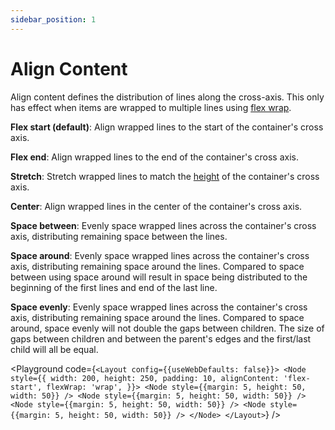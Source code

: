```yaml
---
sidebar_position: 1
---
```



# Align Content

Align content defines the distribution of lines along the cross-axis. This only
has effect when items are wrapped to multiple lines using [flex wrap](/docs/styling/flex-wrap).

**Flex start (default)**: Align wrapped lines to the start of the container's cross axis.

**Flex end**: Align wrapped lines to the end of the container's cross axis.

**Stretch**: Stretch wrapped lines to match the [height](/docs/styling/width-height) of the container's cross axis.

**Center**: Align wrapped lines in the center of the container's cross axis.

**Space between**: Evenly space wrapped lines across the container's cross axis, distributing
remaining space between the lines.

**Space around**: Evenly space wrapped lines across the container's cross axis, distributing
remaining space around the lines. Compared to space between using
space around will result in space being distributed to the beginning of
the first lines and end of the last line.

**Space evenly**: Evenly space wrapped lines across the container's cross axis, distributing
remaining space around the lines. Compared to space around, space evenly will not
double the gaps between children. The size of gaps between children and between
the parent's edges and the first/last child will all be equal.

<Playground code={`<Layout config={{useWebDefaults: false}}>
  <Node
    style={{
      width: 200,
      height: 250,
      padding: 10,
      alignContent: 'flex-start',
      flexWrap: 'wrap',
    }}>
    <Node style={{margin: 5, height: 50, width: 50}} />
    <Node style={{margin: 5, height: 50, width: 50}} />
    <Node style={{margin: 5, height: 50, width: 50}} />
    <Node style={{margin: 5, height: 50, width: 50}} />
  </Node>
</Layout>`} />
